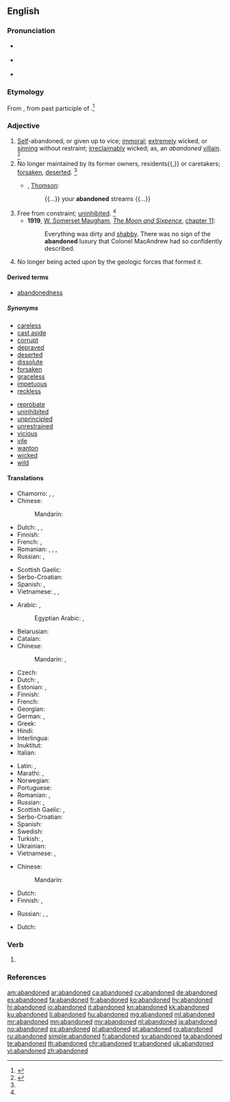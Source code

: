 ==English==

===Pronunciation===
* {{a|RP}} {{IPA|/əˈbæn.dn̩d/|lang=en}}
* {{a|GenAm}} {{IPA|/əˈbæn.dn̩d/|lang=en}}
* {{audio|en-us-abandoned.ogg|Audio (US)|lang=en}}

===Etymology===
From {{term|abandon|lang=en}}, from {{etyl|fr|en}} {{term|abandonne|abandonné|immoral|lang=fr}} past participle of {{term|abandonner|lang=fr}}.<ref>{{R:CDOE|page=2}}</ref>

===Adjective===
{{en-adj}}

# [[self|Self]]-abandoned, or given up to vice; [[immoral]]; [[extremely]] wicked, or [[sinning]] without restraint; [[irreclaimably]] wicked; as, an ''abandoned'' [[villain]]. {{defdate|First attested from 1350 to 1470}}<ref name =SOED>{{R:SOED5|page=2}}</ref>
# No longer maintained by its former owners, residents{{,}} or caretakers; [[forsaken]], [[deserted]]. {{defdate|Late 15th century}}<ref name =SOED/>
#* {{rfdate}}, [[Thomson]]:
#*: {{...}} your '''abandoned''' streams {{...}}
# Free from constraint; [[uninhibited]]. {{defdate|Late 17th century}}<ref name =SOED/>
#* '''1919''', [[w:William Somerset Maugham|W. Somerset Maugham]], ''[[w:The Moon and Sixpence|The Moon and Sixpence]]'', [[s:The Moon and Sixpence/Chapter XI|chapter 11]]:
#*: Everything was dirty and [[shabby]]. There was no sign of the '''abandoned''' luxury that Colonel MacAndrew had so confidently described.
# {{context|geology|lang=en}} No longer being acted upon by the geologic forces that formed it.

====Derived terms====
* [[abandonedness]]

=====Synonyms=====
{{rel-top|synonyms of "abdicate"}}
* [[careless]]
* [[cast aside]]
* [[corrupt]]
* [[depraved]]
* [[deserted]]
* [[dissolute]]
* [[forsaken]]
* [[graceless]]
* [[impetuous]]
* [[reckless]]
{{rel-mid}}
* [[reprobate]]
* [[uninhibited]]
* [[unprincipled]]
* [[unrestrained]]
* [[vicious]]
* [[vile]]
* [[wanton]]
* [[wicked]]
* [[wild]]
{{rel-bottom}}

====Translations====
{{trans-top|wicked, self-abandoned, given to sin}}
* Chamorro: {{t|ch|maabandona}}, {{t|ch|madingo}}, {{t|ch|mayute}}
* Chinese:
*: Mandarin: {{t+|cmn|放荡|sc=Hani}}
* Dutch: {{t+|nl|schaamteloos}}, {{t+|nl|verdorven}}, {{t|nl|liederlijk}}
* Finnish: {{t+|fi|paatunut}}
* French: {{t+|fr|dévergondé|m}}, {{t+|fr|dévergondée|f}}
* Romanian: {{t+|ro|vicios|m}}, {{t|ro|desfrânat|m|n}}, {{t+|ro|imoral|m|n}}, {{t+|ro|nerușinat|m|n}}
* Russian: {{t+|ru|па́дший}}, {{t+|ru|распу́тный}}
{{trans-mid}}
* Scottish Gaelic: {{t|gd|meallta}}
* Serbo-Croatian: {{t|sh|запуштен|m|tr=zapušten|sc=Cyrl}}
* Spanish: {{t+|es|desenfrenado}}, {{t+|es|desinhibido}}
* Vietnamese: {{t+|vi|phóng đãng}}, {{t+|vi|truỵ lạc}}, {{t+|vi|trụy lạc}}
{{trans-bottom}}

{{trans-top|no longer maintained, forsaken, deserted}}
* Arabic: {{t|ar|مَهْجُورّ|m}}, {{t|ar|مَتْرُوك|m}}
*: Egyptian Arabic: {{t|arz|متساب|m|tr=metsāb|sc=Arab}}, {{t|arz|مهجور|m|tr=mahgūrr|sc=Arab}}
* Belarusian: {{t|be|закі́нуты|m|sc=Cyrl}}
* Catalan: {{t+|ca|abandonat}}
* Chinese:
*: Mandarin: {{t|cmn|遗弃的|sc=Hani}}, {{t|cmn|抛弃的|sc=Hani}}
* Czech: {{t|cs|opuštěný}}
* Dutch: {{t+|nl|verlaten}}, {{t|nl|in de steek gelaten}}
* Estonian: {{t|et|maha jäetud}}, {{t|et|hüljatud}}
* Finnish: {{t+|fi|hylätty}}
* French: {{t+|fr|abandonné}}
* Georgian: {{t|ka|მიტოვებული|sc=Geor}}
* German: {{t+|de|verlassen}}, {{t|de|herrenlos}}
* Greek: {{t+|el|εγκαταλελειμμένος}}
* Hindi: {{t|hi|परित्यक्त|m|tr=parityakt|sc=Deva}}
* Interlingua: {{t|ia|abandonate}}
* Inuktitut: {{t|iu|hingitaq}}
* Italian: {{t+|it|abbandonato}}
{{trans-mid}}
* Latin: {{t|la|derelictus}}, {{t|la|desertus}}
* Marathi: {{t|mr|त्यक्त}}, {{t|mr|परित्यक्त}}
* Norwegian: {{t|no|løssluppen}}
* Portuguese: {{t+|pt|abandonado}}
* Romanian: {{t+|ro|abandonat|m}}, {{t+|ro|părăsit|m|n}}
* Russian: {{t+|ru|забро́шенный}}, {{t+|ru|поки́нутый}}
* Scottish Gaelic: {{t|gd|trèigte}}, {{t|gd|fàg|alt=air fhàgail}}
* Serbo-Croatian: {{t|sh|напуштен|m|tr=napušten|sc=Cyrl}}
* Spanish: {{t+|es|abandonado}}
* Swedish: {{t+|sv|övergiven}}
* Turkish: {{t|tr|terk edilmiş}}, {{t+|tr|metruk}}
* Ukrainian: {{t|uk|поки́нутий|m|sc=Cyrl}}
* Vietnamese: {{t-check|vi|[[bị]] [[bỏ rơi]]}} {{attention|vi|2=was "[[bị]] [[bỏ rơi]]" - assumed sum-of-parts; if an idiom, remove the wikilinks to the individual words. see [[User:Kephir/gadgets/xte#Translation_fixing]]}}, {{t-check|vi|ruồng bỏ|alt=bị ruồng bỏ}} {{attention|vi|2=was "bị [[ruồng bỏ]]" - assumed inflected form or vocalised spelling; please verify if linking is acceptable. see [[User:Kephir/gadgets/xte#Translation_fixing]]}}
{{trans-bottom}}

{{trans-top|free from constraint, uninhibited}}
* Chinese:
*: Mandarin: {{t+|cmn|不羁|sc=Hani}}
* Dutch: {{t|nl|ongeremd}}
* Finnish: {{t|fi|pidäkkeetön}}, {{t+|fi|rajaton}}
{{trans-mid}}
* Russian: {{t+|ru|несде́ржанный|m}}, {{t+|ru|необу́зданный|m}}, {{t+|ru|безу́держный|m}}
{{trans-bottom}}

{{trans-top|geology: no longer being acted upon by the geologic forces that formed it}}
{{trans-mid}}
* Dutch: {{t|nl|geologisch stabiel}}
{{trans-bottom}}

===Verb===
{{head|en|verb form}}

# {{en-past of|abandon}}

===References===
<references/>

[[am:abandoned]]
[[ar:abandoned]]
[[ca:abandoned]]
[[cy:abandoned]]
[[de:abandoned]]
[[es:abandoned]]
[[fa:abandoned]]
[[fr:abandoned]]
[[ko:abandoned]]
[[hy:abandoned]]
[[hi:abandoned]]
[[io:abandoned]]
[[it:abandoned]]
[[kn:abandoned]]
[[kk:abandoned]]
[[ku:abandoned]]
[[li:abandoned]]
[[hu:abandoned]]
[[mg:abandoned]]
[[ml:abandoned]]
[[mr:abandoned]]
[[mn:abandoned]]
[[my:abandoned]]
[[nl:abandoned]]
[[ja:abandoned]]
[[no:abandoned]]
[[ps:abandoned]]
[[pl:abandoned]]
[[pt:abandoned]]
[[ro:abandoned]]
[[ru:abandoned]]
[[simple:abandoned]]
[[fi:abandoned]]
[[sv:abandoned]]
[[ta:abandoned]]
[[te:abandoned]]
[[th:abandoned]]
[[chr:abandoned]]
[[tr:abandoned]]
[[uk:abandoned]]
[[vi:abandoned]]
[[zh:abandoned]]